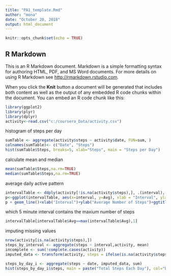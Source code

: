 ---
title: "PA1_template.Rmd"
author: "mona"
date: "October 20, 2018"
output: html_document
---

```{r setup }
knitr::opts_chunk$set(echo = TRUE)
```

## R Markdown

This is an R Markdown document. Markdown is a simple formatting syntax for authoring HTML, PDF, and MS Word documents. For more details on using R Markdown see <http://rmarkdown.rstudio.com>.

When you click the **Knit** button a document will be generated that includes both content as well as the output of any embedded R code chunks within the document. You can embed an R code chunk like this:

```{r}
library(ggplot2)
library(plyr)
library(dplyr)
activity<-read.csv("c:/coursera_Data/activity.csv")
```
histogram of steps per day
```{r}
sumTable <- aggregate(activity$steps ~ activity$date, FUN=sum, )
colnames(sumTable)<- c("Date", "Steps")
hist(sumTable$Steps, breaks=5, xlab="Steps", main = "Steps per Day")
```
calculate mean and median
```{r}
mean(sumTable$Steps,na.rm=TRUE)
median(sumTable$Steps,na.rm=TRUE)
```
average daily active pattern
```{r}
intervalTable <- ddply(activity[!is.na(activity$steps),], .(interval), summarize, Avg = mean(steps))
p<-ggplot(intervalTable, aes(x=interval, y=Avg), xlab = "Interval", ylab="Average Number of Steps")
p + geom_line()+xlab("Interval")+ylab("Average Number of Steps")+ggtitle("Average Number of Steps per Interval")
```
which 5 minute interval contains the maxium number of steps
```{r}

intervalTable[intervalTable$Avg==max(intervalTable$Avg),1]
```

imputing missing values

```{r}
nrow(activity[is.na(activity$steps),])
steps_by_interval <- aggregate(steps ~ interval,activity, mean)
incomplete <- sum(!complete.cases(activity))
imputed_data <- transform(activity, steps = ifelse(is.na(activity$steps), steps_by_interval$steps[match(activity$interval, steps_by_interval$interval)], activity$steps))

steps_by_day_i <- aggregate(steps ~ date, imputed_data, sum)
hist(steps_by_day_i$steps, main = paste("Total Steps Each Day"), col="blue", xlab="Number of Steps")



```
